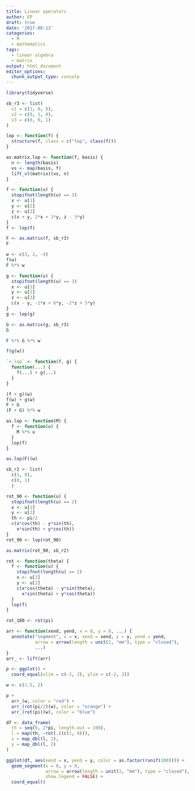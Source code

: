 ```yaml
---
title: Linear operators
author: EP
draft: true
date: '2017-08-13'
categories:
  - R
  - mathematics
tags:
  - linear algebra
  - matrix
output: html_document
editor_options:
  chunk_output_type: console
---
```


```r
library(tidyverse)
```

```r
sb_r3 <- list(
  v1 = c(1, 0, 0),
  v2 = c(0, 1, 0),
  v3 = c(0, 0, 1)
)
```

```r
lop <- function(f) {
  structure(f, class = c("lop", class(f)))
}
```

```r
as.matrix.lop <- function(f, basis) {
  n <- length(basis)
  vs <- map(basis, f)
  lift_vl(matrix)(vs, n)
}
```

```r
f <- function(u) {
  stopifnot(length(u) == 3)
  x <- u[1]
  y <- u[2]
  z <- u[3]
  c(x + y, 2*x + 3*y, z - 3*y)
}
f <- lop(f)

F <- as.matrix(f, sb_r3)
F
```

```r
w <- c(3, 2, -4)
f(w)
F %*% w
```

```r
g <- function(u) {
  stopifnot(length(u) == 3)
  x <- u[1]
  y <- u[2]
  z <- u[3]
  c(x - y, -2*x + 6*y, -2*z + 5*y)
}
g <- lop(g)

G <- as.matrix(g, sb_r3)
G
```

```r
F %*% G %*% w

f(g(w))
```

```r
`+.lop` <- function(f, g) {
  function(...) {
    f(...) + g(...)
  }
}
```

```r
(f + g)(w)
f(w) + g(w)
F + G
(F + G) %*% w
```

```r
as.lop <- function(M) {
  f <- function(u) {
    M %*% u
  }
  lop(f)
}
```

```r
as.lop(F)(w)
```

```r
sb_r2 <- list(
  c(1, 0), 
  c(0, 1)
  )
```

```r
rot_90 <- function(u) {
  stopifnot(length(u) == 2)
  x <- u[1]
  y <- u[2]
  th <- pi/2
  c(x*cos(th) - y*sin(th), 
    x*sin(th) + y*cos(th))
}
rot_90 <- lop(rot_90)
```

```r
as.matrix(rot_90, sb_r2)
```

```r
rot <- function(theta) {
  f <- function(u) {
    stopifnot(length(u) == 2)
    x <- u[1]
    y <- u[2]
    c(x*cos(theta) - y*sin(theta), 
      x*sin(theta) + y*cos(theta))
  }
  lop(f)
}

rot_180 <- rot(pi)
```

```r
arr <- function(xend, yend, x = 0, y = 0, ...) {
  annotate("segment", x = x, xend = xend, y = y, yend = yend, 
           arrow = arrow(length = unit(2, "mm"), type = "closed"),
           ...)
}
arr_ <- lift(arr)
```


```r
p <- ggplot() +
  coord_equal(xlim = c(-2, 2), ylim = c(-2, 2))

w <- c(1.5, 2)

p + 
  arr_(w, color = "red") +
  arr_(rot(pi/2)(w), color = "orange") +
  arr_(rot(pi)(w), color = "blue")
```

```r
df <- data_frame(
  th = seq(0, 2*pi, length.out = 100),
  l = map(th, ~rot(.)(c(1, 0))),
  x = map_dbl(l, 1),
  y = map_dbl(l, 2)
)
```

```r
ggplot(df, aes(xend = x, yend = y, color = as.factor(runif(100)))) +
  geom_segment(x = 0, y = 0,
               arrow = arrow(length = unit(2, "mm"), type = "closed"),
               show.legend = FALSE) +
  coord_equal()
```

